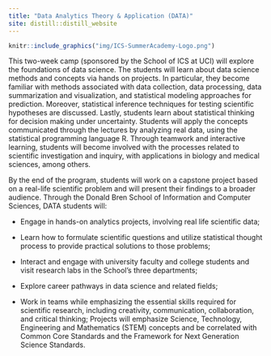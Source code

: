 ```yaml
---
title: "Data Analytics Theory & Application (DATA)"
site: distill::distill_website
---
```


```r
knitr::include_graphics("img/ICS-SummerAcademy-Logo.png")
```

<!--comment-->
This two-week camp (sponsored by the School of ICS at UCI) will explore the foundations of data science. The students will learn about data science methods and concepts via hands on projects. In particular, they become familiar with methods associated with data collection, data processing, data summarization and visualization, and statistical modeling approaches for prediction. Moreover, statistical inference techniques for testing scientific hypotheses are discussed. Lastly, students learn about statistical thinking for decision making under uncertainty. Students will apply the concepts communicated through the lectures by analyzing real data, using the statistical programming language R. Through teamwork and interactive learning, students will become involved with the processes related to scientific investigation and inquiry, with applications in biology and medical sciences, among others. 

By the end of the program, students will work on a capstone project based on a real-life scientific problem and will present their findings to a broader audience. Through the Donald Bren School of Information and Computer Sciences, DATA students will:

- Engage in hands-on analytics projects, involving real life scientific data; 

- Learn how to formulate scientific questions and utilize statistical thought process to provide practical solutions to those problems; 

- Interact and engage with university faculty and college students and visit research labs in the School’s three departments; 

- Explore career pathways in data science and related fields; 

- Work in teams while emphasizing the essential skills required for scientific research, including creativity, communication, collaboration, and critical thinking; Projects will emphasize Science, Technology, Engineering and Mathematics (STEM) concepts and be correlated with Common Core Standards and the Framework for Next Generation Science Standards.
